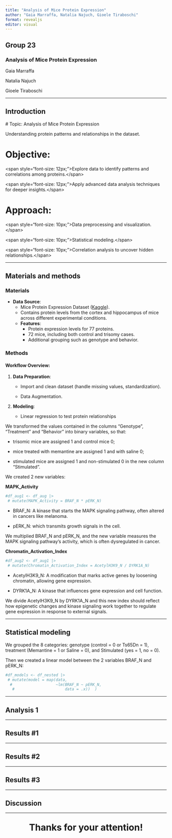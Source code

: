 ```yaml
---
title: "Analysis of Mice Protein Expression"
author: "Gaia Marraffa, Natalia Najuch, Gioele Tiraboschi"
format: revealjs
editor: visual
---
```


## **Group 23**

### **Analysis of Mice Protein Expression**

Gaia Marraffa

Natalia Najuch

Gioele Tiraboschi

------------------------------------------------------------------------

## Introduction

\# Topic: Analysis of Mice Protein Expression

Understanding protein patterns and relationships in the dataset.

# Objective:

\<span style="font-size: 12px;"\>Explore data to identify patterns and correlations among proteins.\</span\>

\<span style="font-size: 12px;"\>Apply advanced data analysis techniques for deeper insights.\</span\>

# Approach:

\<span style="font-size: 10px;"\>Data preprocessing and visualization.\</span\>

\<span style="font-size: 10px;"\>Statistical modeling.\</span\>

\<span style="font-size: 10px;"\>Correlation analysis to uncover hidden relationships.\</span\>

------------------------------------------------------------------------

## Materials and methods

### Materials

-   **Data Source**:
    -   Mice Protein Expression Dataset ([Kaggle](https://www.kaggle.com/datasets/ruslankl/mice-protein-expression)).
    -   Contains protein levels from the cortex and hippocampus of mice across different experimental conditions.\
    -   **Features**:
        -   Protein expression levels for 77 proteins.
        -   72 mice, including both control and trisomy cases.
        -   Additional grouping such as genotype and behavior.

### Methods

#### Workflow Overview:

1.  **Data Preparation**:

    -   Import and clean dataset (handle missing values, standardization).

    -   Data Augmentation.

2.  **Modeling**:

    -   Linear regression to test protein relationships

We transformed the values contained in the columns "Genotype", "Treatment" and "Behavior" into binary variables, so that:

-   trisomic mice are assigned 1 and control mice 0;

-   mice treated with memantine are assigned 1 and with saline 0;

-   stimulated mice are assigned 1 and non-stimulated 0 in the new column "Stimulated".

We created 2 new variables:

**MAPK_Activity**

```r
#df_aug1 <- df_aug |>
 # mutate(MAPK_Activity = BRAF_N * pERK_N)
```

-   BRAF_N: A kinase that starts the MAPK signaling pathway, often altered in cancers like melanoma.

-   pERK_N: which transmits growth signals in the cell.

We multiplied BRAF_N and pERK_N, and the new variable measures the MAPK signaling pathway's activity, which is often dysregulated in cancer.

**Chromatin_Activation_Index**

```r
#df_aug2 <- df_aug1 |>
 # mutate(Chromatin_Activation_Index = AcetylH3K9_N / DYRK1A_N)
```

-   AcetylH3K9_N: A modification that marks active genes by loosening chromatin, allowing gene expression.

-   DYRK1A_N: A kinase that influences gene expression and cell function.

We divide AcetylH3K9_N by DYRK1A_N and this new index should reflect how epigenetic changes and kinase signaling work together to regulate gene expression in response to external signals.

------------------------------------------------------------------------

## Statistical modeling

We grouped the 8 categories: genotype (control = 0 or Ts65Dn = 1), treatment (Memantine = 1 or Saline = 0), and Stimulated (yes = 1, no = 0).

Then we created a linear model between the 2 variables BRAF_N and pERK_N:

```r
#df_models <- df_nested |>
 # mutate(model = map(data, 
  #                   ~lm(BRAF_N ~ pERK_N, 
   #                      data = .x))  )

```

------------------------------------------------------------------------

## Analysis 1

------------------------------------------------------------------------

## **Results #1**

------------------------------------------------------------------------

## Results #2

------------------------------------------------------------------------

## Results #3

------------------------------------------------------------------------

## Discussion

------------------------------------------------------------------------

::: {style="text-align: center; font-size: 2em; font-weight: bold;"}
Thanks for your attention!
:::
